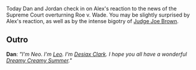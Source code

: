{{Episode|title=June 24, 2022|episodeNumber=696|airDate=June 26, 2022|episodeType=Present Day|previousEpisode=[[695: June 22, 2022]]|nextEpisode=[[697: June 29, 2022]]}}{{Stub}}

Today Dan and Jordan check in on Alex's reaction to the news of the Supreme Court overturning Roe v. Wade. You may be slightly surprised by Alex's reaction, as well as by the intense bigotry of [[Judge Joe Brown]].

==Outro==
'''Dan''': ''"I'm Neo. I'm [[leo Zagami|Leo]]. I'm [[Desiax Clark]]. I hope you all have a wonderful [[Dreamy Creamy Summer]]."''